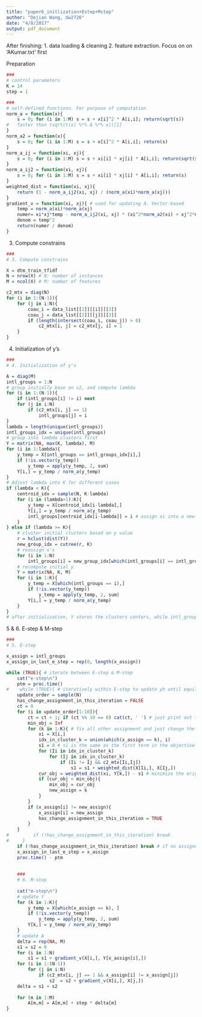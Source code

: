 ```yaml
---
title: "paper6_initlization+Estep+Mstep"
author: "Dejian Wang, dw2726"
date: "4/8/2017"
output: pdf_document
---
```


After finishing: 1. data loading & cleaning 2. feature extraction. Focus on on 'AKumar.txt' first

Preparation 

```r
###
# control parameters
K = 14
step = 1

###
# self-defined functions. For purpose of computation
norm_a = function(x){
    s = 0; for (i in 1:M) s = s + x[i]^2 * A[i,i]; return(sqrt(s))
#   faster than (sqrt(t(x) %*% A %*% x))[1]
}
norm_a2 = function(x){
    s = 0; for (i in 1:M) s = s + x[i]^2 * A[i,i]; return(s)
}
norm_a_ij = function(xi, xj){
    s = 0; for (i in 1:M) s = s + xi[i] * xj[i] * A[i,i]; return(sqrt(s))
}
norm_a_ij2 = function(xi, xj){
    s = 0; for (i in 1:M) s = s + xi[i] * xj[i] * A[i,i]; return(s)
}
weighted_dist = function(xi, xj){
    return (1 - norm_a_ij2(xi, xj) / (norm_a(xi)*norm_a(xj)))
}
gradient_v = function(xi, xj){ # used for updating A. Vector-based
    temp = norm_a(xi)*norm_a(xj)
    numer= xi*xj*temp - norm_a_ij2(xi, xj) * (xi^2*norm_a2(xi) + xj^2*norm_a2(xj)) / (2*temp)
    denom = temp^2
    return(numer / denom)
}
```

3. Compute constrains 

```r
###
# 3. Compute constrains 

X = dtm_train_tfidf 
N = nrow(X) # N: number of instances
M = ncol(X) # M: number of features 

c2_mtx = diag(N)
for (i in 1:(N-1)){
    for (j in i:N){
        coau_i = data_list[[2]][[i]][[3]]
        coau_j = data_list[[2]][[j]][[3]]
        if (length(intersect(coau_i, coau_j)) > 0)
            c2_mtx[i, j] = c2_mtx[j, i] = 1
    }
}
```

4. Initialization of y's

```r
###
# 4. Initialization of y's

A = diag(M)
intl_groups = 1:N
# group initially base on c2, and compute lambda
for (i in 1:(N-1)){
    if (intl_groups[i] != i) next
    for (j in i:N) 
        if (c2_mtx[i, j] == 1) 
            intl_groups[j] = i
}
lambda = length(unique(intl_groups))
intl_groups_idx = unique(intl_groups)
# group into lambda clusters first
Y = matrix(NA, max(K, lambda), M)
for (i in 1:lambda){
    y_temp = X[intl_groups == intl_groups_idx[i],]
    if (!is.vector(y_temp))
        y_temp = apply(y_temp, 2, sum)
    Y[i,] = y_temp / norm_a(y_temp)
}
# Adjust lambda into K for different cases
if (lambda < K){
    centroid_idx = sample(N, K-lambda)
    for (i in (lambda+1):K){
        y_temp = X[centroid_idx[i-lambda],]
        Y[i,] = y_temp / norm_a(y_temp)
        intl_groups[centroid_idx[i-lambda]] = i # assign xi into a new group, with only itself in the group
    }
} else if (lambda >= K){
    # cluster initial clusters based on y value
    r = hclust(dist(Y))
    new_group_idx = cutree(r, K)
    # reassign x's
    for (i in 1:N)
        intl_groups[i] = new_group_idx[which(intl_groups[i] == intl_groups_idx)] 
    # recompute initial y
    Y = matrix(NA, K, M)
    for (i in 1:K){
        y_temp = X[which(intl_groups == i),]
        if (!is.vector(y_temp))
            y_temp = apply(y_temp, 2, sum)
        Y[i,] = y_temp / norm_a(y_temp)
    }
}
# after initialization, Y stores the clusters centers, while intl_groups stores the initial clustering for all papers
```

5 & 6. E-step & M-step

```r
###
# 5. E-step

x_assign = intl_groups
x_assign_in_last_e_step = rep(0, length(x_assign))

while (TRUE){ # iterate between E-step & M-step
    cat("e-step\n")
    ptm = proc.time()
#    while (TRUE){ # iteratively within E-step to update yh until equilibrium
    update_order = sample(N)
    has_change_assignment_in_this_iteration = FALSE
    ct = 0
    for (i in update_order[1:10]){
        ct = ct + 1; if (ct %% 10 == 0) cat(ct, ' ') # just print out the current status
        min_obj = Inf
        for (k in 1:K){ # fix all other assignment and just change the assignment for one paper
            xi = X[i,]
            idx_in_cluster_k = union(which(x_assign == k), i)
            s1 = 0 # s1 is the same as the first term in the objective function (in Part 4.1), except that change the not-equality sign into equality sign
            for (Ii in idx_in_cluster_k)
                for (Ij in idx_in_cluster_k)
                    if (Ii != Ij && c2_mtx[Ii,Ij]) 
                        s1 = s1 + weighted_dist(X[Ii,], X[Ij,])
            cur_obj = weighted_dist(xi, Y[k,]) - s1 # minimize the original objective function is equivalent of minimize this objective function (i.e. cur_obj)
            if (cur_obj < min_obj){
                min_obj = cur_obj
                new_assign = k
            }
        }
        if (x_assign[i] != new_assign){
            x_assign[i] = new_assign
            has_change_assignment_in_this_iteration = TRUE
        }
    }
#         if (!has_change_assignment_in_this_iteration) break
#     }
    if (!has_change_assignment_in_this_iteration) break # if no assignment change from last e-step, the EM algorithm finish
    x_assign_in_last_e_step = x_assign
    proc.time() - ptm
   
     
    ###
    # 6. M-step
    
    cat("m-step\n")
    # update Y
    for (k in 1:K){
        y_temp = X[which(x_assign == k), ]
        if (!is.vector(y_temp))
            y_temp = apply(y_temp, 2, sum)
        Y[k,] = y_temp / norm_a(y_temp)
    }
    # update A
    delta = rep(NA, M)
    s1 = s2 = 0
    for (i in 1:N)
        s1 = s1 + gradient_v(X[i,], Y[x_assign[i],])
    for (i in 1:(N-1)) 
        for (j in i:N) 
            if (c2_mtx[i, j] == 1 && x_assign[i] != x_assign[j]) 
                s2  = s2 + gradient_v(X[i,], X[j,])
    delta = s1 + s2
    
    for (m in 1:M)
        A[m,m] = A[m,m] + step * delta[m]
}
```